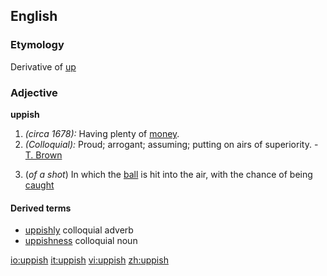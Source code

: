 ==English==

===Etymology===
Derivative of [[up]]

===Adjective===
'''uppish'''
# ''(circa 1678):'' Having plenty of [[money]].
# ''(Colloquial):'' Proud; arrogant; assuming; putting on airs of superiority. - [[T. Brown]]
#{{cricket}} (''of a shot'') In which the [[ball]] is hit into the air, with the chance of being [[caught]]

====Derived terms====
*[[uppishly]] colloquial adverb
*[[uppishness]] colloquial noun

[[io:uppish]]
[[it:uppish]]
[[vi:uppish]]
[[zh:uppish]]